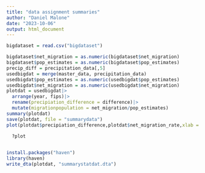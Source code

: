 ```yaml
---
title: "data assignment summaries"
author: "Daniel Malone"
date: "2023-10-06"
output: html_document
---
```


```r
bigdataset = read.csv("bigdataset")

bigdataset$net_migration = as.numeric(bigdataset$net_migration)
bigdataset$pop_estimates = as.numeric(bigdataset$pop_estimates)
precip_diff = precipitation_data[,5]
usedbigdat = merge(master_data, precipitation_data)
usedbigdat$pop_estimates = as.numeric(usedbigdat$pop_estimates)
usedbigdat$net_migration = as.numeric(usedbigdat$net_migration)
plotdat = usedbigdat|>
  arrange(year, fips)|>
  rename(precipiation_difference = difference)|>
  mutate(migrationpopulation = net_migration/pop_estimates)
summary(plotdat)
save(plotdat, file = "summarydata")
plot(plotdat$precipiation_difference,plotdat$net_migration_rate,xlab = "Difference in Precipitation", ylab = "Net Migration as a Percent of Population")

  ?plot
                                              
```
```r
install.packages("haven")
library(haven)
write_dta(plotdat, "summarystatdat.dta")

```


